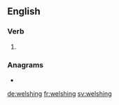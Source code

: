 ==English==

===Verb===
{{head|en|present participle}}

# {{present participle of|welsh|lang=en|nocat=1}}

===Anagrams===
* {{l|en|Wenglish}}

[[de:welshing]]
[[fr:welshing]]
[[sv:welshing]]